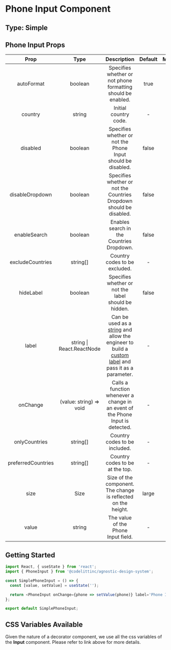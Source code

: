 # Phone Input Component

## Type: Simple

## Phone Input Props

|        Prop        |           Type            |                                                                                                                                      Description                                                                                                                                       | Default | Mandatory |
| :----------------: | :-----------------------: | :------------------------------------------------------------------------------------------------------------------------------------------------------------------------------------------------------------------------------------------------------------------------------------: | :-----: | :-------: |
|     autoFormat     |          boolean          |                                                                                                              Specifies whether or not phone formatting should be enabled.                                                                                                              |  true   |   false   |
|      country       |          string           |                                                                                                                                 Initial country code.                                                                                                                                  |    -    |   false   |
|      disabled      |          boolean          |                                                                                                              Specifies whether or not the Phone Input should be disabled.                                                                                                              |  false  |   false   |
|  disableDropdown   |          boolean          |                                                                                                          Specifies whether or not the Countries Dropdown should be disabled.                                                                                                           |  false  |   false   |
|    enableSearch    |          boolean          |                                                                                                                       Enables search in the Countries Dropdown.                                                                                                                        |  false  |   false   |
|  excludeCountries  |         string[]          |                                                                                                                             Country codes to be excluded.                                                                                                                              |    -    |   false   |
|     hideLabel      |          boolean          |                                                                                                                  Specifies whether or not the label should be hidden.                                                                                                                  |  false  |   false   |
|       label        | string \| React.ReactNode | Can be used as a [string](https://design-system.codelitt.dev/?path=/story/components-input--default-with-label-text) and allow the engineer to build a [custom label](https://design-system.codelitt.dev/?path=/story/components-input--with-custom-label) and pass it as a parameter. |    -    |   false   |
|      onChange      |  (value: string) => void  |                                                                                                     Calls a function whenever a change in an event of the Phone Input is detected.                                                                                                     |    -    |   false   |
|   onlyCountries    |         string[]          |                                                                                                                             Country codes to be included.                                                                                                                              |    -    |   false   |
| preferredCountries |         string[]          |                                                                                                                            Country codes to be at the top.                                                                                                                             |    -    |   false   |
|        size        |           Size            |                                                                                                             Size of the component. The change is reflected on the height.                                                                                                              |  large  |   true    |
|       value        |          string           |                                                                                                                          The value of the Phone Input field.                                                                                                                           |    -    |   false   |

## Getting Started

```javascript
import React, { useState } from 'react';
import { PhoneInput } from '@codelittinc/agnostic-design-system';

const SimplePhoneInput = () => {
  const [value, setValue] = useState('');

  return <PhoneInput onChange={phone => setValue(phone)} label='Phone Input' value={value} />;
};

export default SimplePhoneInput;
```

## CSS Variables Available

Given the nature of a decorator component, we use all the css variables of the **Input** component. Please refer to link above for more details.
